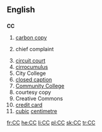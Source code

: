 ==English==
==={{initialism}}===
'''CC'''

# [[carbon copy]]
# {{context|medicine}} chief complaint
# [[circuit court]]
# [[cirrocumulus]]
# City College
# [[closed caption]]
# [[w:Community college|Community College]]
# courtesy copy
# Creative Commons
# [[credit card]]
# [[cubic]] [[centimetre]]

[[fr:CC]]
[[he:CC]]
[[li:CC]]
[[pl:CC]]
[[sk:CC]]
[[tr:CC]]